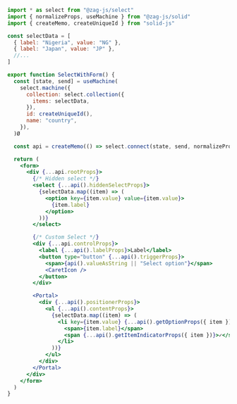 ```jsx
import * as select from "@zag-js/select"
import { normalizeProps, useMachine } from "@zag-js/solid"
import { createMemo, createUniqueId } from "solid-js"

const selectData = [
  { label: "Nigeria", value: "NG" },
  { label: "Japan", value: "JP" },
  //...
]

export function SelectWithForm() {
  const [state, send] = useMachine(
    select.machine({
      collection: select.collection({
        items: selectData,
      }),
      id: createUniqueId(),
      name: "country",
    }),
  )Ø

  const api = createMemo(() => select.connect(state, send, normalizeProps))

  return (
    <form>
      <div {...api.rootProps}>
        {/* Hidden select */}
        <select {...api().hiddenSelectProps}>
          {selectData.map((item) => (
            <option key={item.value} value={item.value}>
              {item.label}
            </option>
          ))}
        </select>

        {/* Custom Select */}
        <div {...api.controlProps}>
          <label {...api().labelProps}>Label</label>
          <button type="button" {...api().triggerProps}>
            <span>{api().valueAsString || "Select option"}</span>
            <CaretIcon />
          </button>
        </div>

        <Portal>
          <div {...api().positionerProps}>
            <ul {...api().contentProps}>
              {selectData.map((item) => (
                <li key={item.value} {...api().getOptionProps({ item })}>
                  <span>{item.label}</span>
                  <span {...api().getItemIndicatorProps({ item })}>✓</span>
                </li>
              ))}
            </ul>
          </div>
        </Portal>
      </div>
    </form>
  )
}
```

